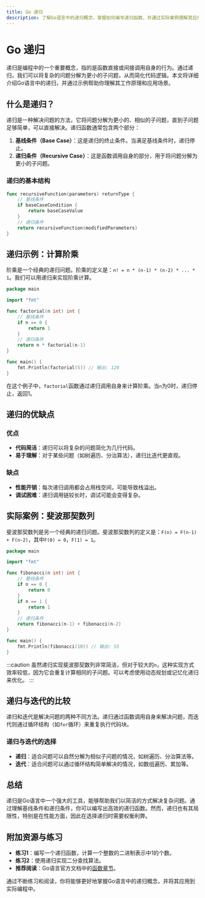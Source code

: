 ```yaml
---
title: Go 递归
description: 了解Go语言中的递归概念，掌握如何编写递归函数，并通过实际案例理解其应用场景。
---
```


# Go 递归

递归是编程中的一个重要概念，指的是函数直接或间接调用自身的行为。通过递归，我们可以将复杂的问题分解为更小的子问题，从而简化代码逻辑。本文将详细介绍Go语言中的递归，并通过示例帮助你理解其工作原理和应用场景。

## 什么是递归？

递归是一种解决问题的方法，它将问题分解为更小的、相似的子问题，直到子问题足够简单，可以直接解决。递归函数通常包含两个部分：

1. **基线条件（Base Case）**：这是递归的终止条件。当满足基线条件时，递归停止。
2. **递归条件（Recursive Case）**：这是函数调用自身的部分，用于将问题分解为更小的子问题。

### 递归的基本结构

```go
func recursiveFunction(parameters) returnType {
    // 基线条件
    if baseCaseCondition {
        return baseCaseValue
    }
    // 递归条件
    return recursiveFunction(modifiedParameters)
}
```

## 递归示例：计算阶乘

阶乘是一个经典的递归问题。阶乘的定义是：`n! = n * (n-1) * (n-2) * ... * 1`。我们可以用递归来实现阶乘计算。

```go
package main

import "fmt"

func factorial(n int) int {
    // 基线条件
    if n == 0 {
        return 1
    }
    // 递归条件
    return n * factorial(n-1)
}

func main() {
    fmt.Println(factorial(5)) // 输出: 120
}
```

在这个例子中，`factorial`函数通过递归调用自身来计算阶乘。当`n`为0时，递归停止，返回1。

## 递归的优缺点

### 优点
- **代码简洁**：递归可以将复杂的问题简化为几行代码。
- **易于理解**：对于某些问题（如树遍历、分治算法），递归比迭代更直观。

### 缺点
- **性能开销**：每次递归调用都会占用栈空间，可能导致栈溢出。
- **调试困难**：递归调用链较长时，调试可能会变得复杂。

## 实际案例：斐波那契数列

斐波那契数列是另一个经典的递归问题。斐波那契数列的定义是：`F(n) = F(n-1) + F(n-2)`，其中`F(0) = 0`，`F(1) = 1`。

```go
package main

import "fmt"

func fibonacci(n int) int {
    // 基线条件
    if n == 0 {
        return 0
    }
    if n == 1 {
        return 1
    }
    // 递归条件
    return fibonacci(n-1) + fibonacci(n-2)
}

func main() {
    fmt.Println(fibonacci(10)) // 输出: 55
}
```

:::caution
虽然递归实现斐波那契数列非常简洁，但对于较大的`n`，这种实现方式效率较低，因为它会重复计算相同的子问题。可以考虑使用动态规划或记忆化递归来优化。
:::

## 递归与迭代的比较

递归和迭代是解决问题的两种不同方法。递归通过函数调用自身来解决问题，而迭代则通过循环结构（如`for`循环）来重复执行代码块。

### 递归与迭代的选择

- **递归**：适合问题可以自然分解为相似子问题的情况，如树遍历、分治算法等。
- **迭代**：适合问题可以通过循环结构简单解决的情况，如数组遍历、累加等。

## 总结

递归是Go语言中一个强大的工具，能够帮助我们以简洁的方式解决复杂问题。通过理解基线条件和递归条件，你可以编写出高效的递归函数。然而，递归也有其局限性，特别是在性能方面，因此在选择递归时需要权衡利弊。

## 附加资源与练习

- **练习1**：编写一个递归函数，计算一个整数的二进制表示中1的个数。
- **练习2**：使用递归实现二分查找算法。
- **推荐阅读**：Go语言官方文档中的[函数章节](https://golang.org/doc/effective_go#functions)。

通过不断练习和阅读，你将能够更好地掌握Go语言中的递归概念，并将其应用到实际编程中。